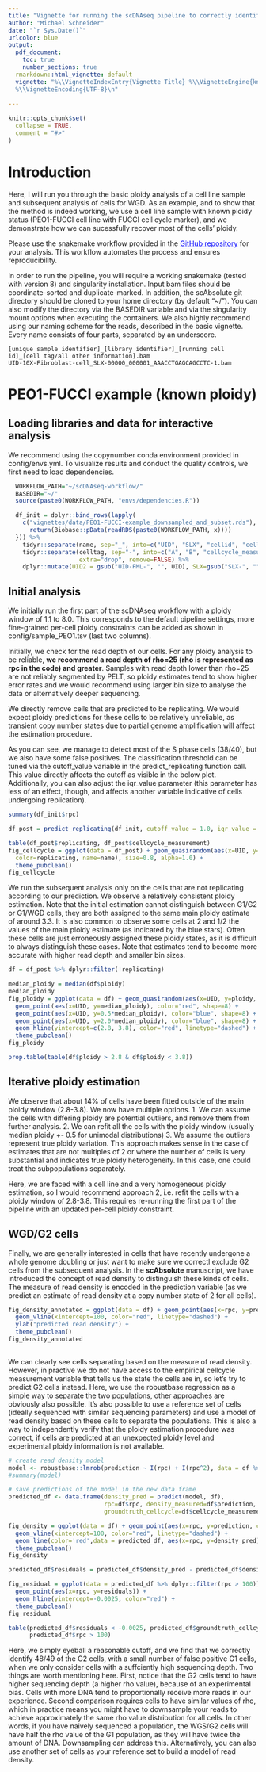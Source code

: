 ```yaml
---
title: "Vignette for running the scDNAseq pipeline to correctly identify single cell ploidy and cases of potential WGD"
author: "Michael Schneider"
date: "`r Sys.Date()`"
urlcolor: blue
output:
  pdf_document: 
    toc: true
    number_sections: true
  rmarkdown::html_vignette: default
  vignette: "%\\VignetteIndexEntry{Vignette Title} %\\VignetteEngine{knitr::rmarkdown}
  %\\VignetteEncoding{UTF-8}\n"
  
---
```


```r
knitr::opts_chunk$set(
  collapse = TRUE,
  comment = "#>"
)
```

# Introduction
Here, I will run you through the basic ploidy analysis of a cell line sample and subsequent analysis of cells for WGD. As an example, and to show that the method is indeed working, we use a cell line sample with known ploidy status (PEO1-FUCCI cell line with FUCCI cell cycle marker), and we demonstrate how we can sucessfully recover most of the cells' ploidy.

Please use the snakemake workflow provided in the [GitHub repository](https://github.com/markowetzlab/scDNAseq-workflow){style="color: blue"} for your analysis. This workflow automates the process and ensures reproducibility.

In order to run the pipeline, you will require a working snakemake (tested with version 8) and singularity installation. Input bam files should be coordinate-sorted and duplicate-marked. In addition, the scAbsolute git directory should be cloned to your home directory (by default "~/"). 
You can also modify the directory via the BASEDIR variable and via the singularity mount options when executing the containers. 
We also highly recommend using our naming scheme for the reads, described in the  basic vignette. Every name consists of four parts, separated by an underscore.
```
[unique sample identifier]_[library identifier]_[running cell id]_[cell tag/all other information].bam
UID-10X-Fibroblast-cell_SLX-00000_000001_AAACCTGAGCAGCCTC-1.bam
```


# PEO1-FUCCI example (known ploidy)

## Loading libraries and data for interactive analysis
We recommend using the copynumber conda environment provided in config/envs.yml.
To visualize results and conduct the quality controls, we first need to load dependencies.
```r
  WORKFLOW_PATH="~/scDNAseq-workflow/"
  BASEDIR="~/"
  source(paste0(WORKFLOW_PATH, "envs/dependencies.R"))

  df_init = dplyr::bind_rows(lapply(
    c("vignettes/data/PEO1-FUCCI-example_downsampled_and_subset.rds"), function(x){
      return(Biobase::pData(readRDS(paste0(WORKFLOW_PATH, x))))
  })) %>%
    tidyr::separate(name, sep="_", into=c("UID", "SLX", "cellid", "celltag"), remove=FALSE) %>%
    tidyr::separate(celltag, sep="-", into=c("A", "B", "cellcycle_measurement"),
                    extra="drop", remove=FALSE) %>%
    dplyr::mutate(UID2 = gsub("UID-FML-", "", UID), SLX=gsub("SLX-", "", SLX), UID="PEO1-FUCCI")
```

## Initial analysis

We initially run the first part of the scDNAseq workflow with a ploidy window of 1.1 to 8.0. This corresponds to the default pipeline settings, more fine-grained per-cell ploidy constraints can be added as shown in config/sample_PEO1.tsv (last two columns).

Initially, we check for the read depth of our cells. For any ploidy analysis to be reliable, **we recommend a read depth of rho=25 (rho is represented as rpc in the code) and greater**. Samples with read depth lower than rho=25 are not reliably segmented by PELT, so ploidy estimates tend to show higher error rates and we would recommend using larger bin size to analyse the data or alternatively deeper sequencing.

We directly remove cells that are predicted to be replicating. We would expect ploidy predictions for these cells to be relatively unreliable, as transient copy number states due to partial genome amplification will affect the estimation procedure.

As you can see, we manage to detect most of the S phase cells (38/40), but we also have some false positives. The classification threshold can be tuned via the cutoff_value variable in the predict_replicating function call. This value directly affects the cutoff as visible in the below plot. Additionally, you can also adjust the iqr_value parameter (this parameter has less of an effect, though, and affects another variable indicative of cells undergoing replication).

```r

summary(df_init$rpc)

df_post = predict_replicating(df_init, cutoff_value = 1.0, iqr_value = 1.5)

table(df_post$replicating, df_post$cellcycle_measurement)
fig_cellcycle = ggplot(data = df_post) + geom_quasirandom(aes(x=UID, y=cycling_activity,
  color=replicating, name=name), size=0.8, alpha=1.0) + 
  theme_pubclean()
fig_cellcycle

```

We run the subsequent analysis only on the cells that are not replicating according to our prediction. We observe a relatively consistent ploidy estimation.
Note that the initial estimation cannot distinguish between G1/G2 or G1/WGD cells, they are both assigned to the same main ploidy estimate of around 3.3.
It is also common to observe some cells at 2 and 1/2 the values of the main ploidy estimate (as indicated by the blue stars). Often these cells are just erroneously assigned these ploidy states, as it is difficult to always distinguish these cases. Note that estimates tend to become more accurate with higher read depth and smaller bin sizes.

```r
df = df_post %>% dplyr::filter(!replicating)

median_ploidy = median(df$ploidy)
median_ploidy
fig_ploidy = ggplot(data = df) + geom_quasirandom(aes(x=UID, y=ploidy, color=cellcycle_measurement)) + 
  geom_point(aes(x=UID, y=median_ploidy), color="red", shape=8) +
  geom_point(aes(x=UID, y=0.5*median_ploidy), color="blue", shape=8) +
  geom_point(aes(x=UID, y=2.0*median_ploidy), color="blue", shape=8) +
  geom_hline(yintercept=c(2.8, 3.8), color="red", linetype="dashed") +
  theme_pubclean()
fig_ploidy

prop.table(table(df$ploidy > 2.8 & df$ploidy < 3.8))
```

## Iterative ploidy estimation

We observe that about 14% of cells have been fitted outside of the main ploidy window (2.8-3.8). 
We now have multiple options.
1. We can assume the cells with differing ploidy are potential outliers, and remove them from further analysis.
2. We can refit all the cells with the ploidy window (usually median ploidy +- 0.5 for unimodal distributions)
3. We assume the outliers represent true ploidy variation. This approach makes sense in the case of estimates that are not multiples of 2 or where the number of cells is very substantial and indicates true ploidy heterogeneity. In this case, one could treat the subpopulations separately.

Here, we are faced with a cell line and a very homogeneous ploidy estimation, so I would recommend approach 2, i.e. refit the cells with a ploidy window of 2.8-3.8.
This requires re-running the first part of the pipeline with an updated per-cell ploidy constraint.

## WGD/G2 cells

Finally, we are generally interested in cells that have recently undergone a whole genome doubling or just want to make sure we correctl exclude G2 cells from the subsequent analysis.
In the **scAbsolute** manuscript, we have introduced the concept of read density to distinguish these kinds of cells. The measure of read density is encoded in the prediction variable (as we predict an estimate of read density at a copy number state of 2 for all cells).

```r
fig_density_annotated = ggplot(data = df) + geom_point(aes(x=rpc, y=prediction, color=cellcycle_measurement)) + 
  geom_vline(xintercept=100, color="red", linetype="dashed") + 
  ylab("predicted read density") +
  theme_pubclean()
fig_density_annotated 
  
```
We can clearly see cells separating based on the measure of read density.
However, in practive we do not have access to the empirical cellcycle measurement variable that tells us the state the cells are in, so let's try to predict G2 cells instead. 
Here, we use the robustbase regression as a simple way to separate the two populations, other approaches are obviously also possible.
It's also possible to use a reference set of cells (ideally sequenced with similar sequencing parameters) and use a model of read density based on these cells to separate the populations.
This is also a way to independently verify that the ploidy estimation procedure was correct, if cells are predicted at an unexpected ploidy level and experimental ploidy information is not available.

```r
# create read density model
model <- robustbase::lmrob(prediction ~ I(rpc) + I(rpc^2), data = df %>% dplyr::filter(rpc > 100))
#summary(model)

# save predictions of the model in the new data frame 
predicted_df <- data.frame(density_pred = predict(model, df),
                           rpc=df$rpc, density_measured=df$prediction,
                           groundtruth_cellcycle=df$cellcycle_measurement)

fig_density = ggplot(data = df) + geom_point(aes(x=rpc, y=prediction, color=prediction.quality)) +
  geom_vline(xintercept=100, color="red", linetype="dashed") + 
  geom_line(color='red',data = predicted_df, aes(x=rpc, y=density_pred)) +
  theme_pubclean()
fig_density

predicted_df$residuals = predicted_df$density_pred - predicted_df$density_measured

fig_residual = ggplot(data = predicted_df %>% dplyr::filter(rpc > 100)) +
  geom_point(aes(x=rpc, y=residuals)) +
  geom_hline(yintercept=-0.0025, color="red") +
  theme_pubclean()
fig_residual

table(predicted_df$residuals < -0.0025, predicted_df$groundtruth_cellcycle,
      predicted_df$rpc > 100)

```

Here, we simply eyeball a reasonable cutoff, and we find that we correctly identify 48/49 of the G2 cells, with a small number of false positive G1 cells, when we only consider cells with a suffciently high sequencing depth. 
Two things are worth mentioning here. 
First, notice that the G2 cells tend to have higher sequencing depth (a higher rho value), because of an experimental bias. Cells with more DNA tend to proportionally receive more reads in our experience. 
Second comparison requires cells to have similar values of rho, which in practice means you might have to downsample your reads to achieve approximately the same rho value distribution for all cells.
In other words, if you have naively sequenced a population, the WGS/G2 cells will have half the rho value of the G1 population, as they will have twice the amount of DNA. Downsampling can address this. Alternatively, you can also use another set of cells as your reference set to build a model of read density.
